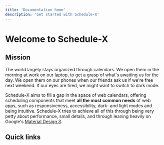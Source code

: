 ```yaml
---
title: 'Documentation home'
description: 'Get started with Schedule-X'
---
```


# Welcome to Schedule-X

## Mission

The world largely stays organized through calendars. We open them in the morning at work on our laptop, to get a
grasp of what's awaiting us for the day. We open them on our phones when our friends ask us if we're free next
weekend. If our eyes are tired, we might want to switch to dark mode.

Schedule-X aims to fill a gap in the space of web calendars, offering scheduling components that meet **all the most
common needs** of web apps, such as responsiveness, accessibility, dark- and light modes and being intuitive.
Schedule-X tries to achieve all of this through being very petty about performance, small details, and through
leaning heavily on Google's [Material Design 3](https://m3.material.io/).

## Quick links


<Cards num={2}>
  <Cards.Card
    arrow
    title="Calendar documentation"
    href="/docs/calendar"
  ></Cards.Card>
  <Cards.Card
    arrow
    title="Date picker documentation"
    href="/docs/date-picker"
  ></Cards.Card>
</Cards>
